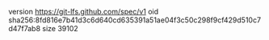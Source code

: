 version https://git-lfs.github.com/spec/v1
oid sha256:8fd816e7b41d3c6d640cd635391a51ae04f3c50c298f9cf429d510c7d47f7ab8
size 39102
